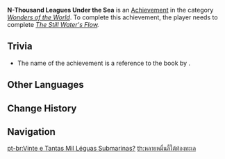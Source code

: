 {{Achievement Infobox
|title        = 
|id           = 81184
|order id     = 1170
|category     = Wonders of the World
|description  = Enter [[Enkanomiya]].
|requirements = Complete ''[[The Still Water's Flow]].''
|primogems    = 5
|tracking     = 
|hidden       = 1
|topic        = 
|type         = Quest
}}
'''N-Thousand Leagues Under the Sea''' is an [[Achievement]] in the category ''[[Wonders of the World]]''. To complete this achievement, the player needs to complete ''[[The Still Water's Flow]].''

==Trivia==
* The name of the achievement is a reference to the book ''{{w|Twenty Thousand Leagues Under the Seas}}'' by {{w|Jules Verne}}.
<!--
==Video Guides==
{{EVT
|video1   = 
|caption1 = 
}}
-->

==Other Languages==
{{Other Languages
|en      = N-Thousand Leagues Under the Sea
|zhs     = 海底几万里？
|zhs_rm  = Hǎi​dǐ Jǐ Wàn​lǐ?
|zht     = 海底幾萬里？
|zht_rm  = Hǎi​dǐ Jǐ Wàn​lǐ?
|zh_tl   = 
|ja      = 海底何万里？
|ja_rm   = Kaitei Nan-manri?
|ja_tl   = 
|ko      = 해저 몇만 리?
|ko_rm   = Haejeo Myeonman Ri?
|ko_tl   = What Thousand Leagues Under the Seas?
|es      = ¿Quién vive en un sitio debajo del mar?
|es_tl   = Who Lives in a Place Under the Sea?
|fr      = Combien de lieues sous les mers, déjà ?
|fr_tl   = How Many Leagues Under the Seas, Again?
|ru      = Тысячи лье под водой
|ru_tl   = Thousand {{w|League (unit)|Leagues}} Under Water
|th      = หลายหมื่นลี้ใต้ท้องทะเล?
|th_rm   = 
|th_tl   = 
|vi      = Biển Sâu Mấy Vạn Dặm?
|vi_tl   = 
|de      = Wie viele Meilen unter dem Meer?
|de_tl   = How Many Miles Under the Sea?
|id      = X Meter di Bawah Permukaan Laut
|id_tl   = X-Meters Under the Sea
|pt      = Vinte e Tantas Mil Léguas Submarinas?
|pt_tl   = 
|tr      = Denizler Altında Kaç Bin Fersah
|tr_tl   = 
|it      = N-mila leghe sotto i mari
|it_tl   = 
}}

==Change History==
{{Change History|2.4}}
<!--
==References==
{{Reflist}}
-->
==Navigation==
{{Achievement Navbox|Wonders of the World|Quest}}

[[pt-br:Vinte e Tantas Mil Léguas Submarinas?]]
[[th:หลายหมื่นลี้ใต้ท้องทะเล]]